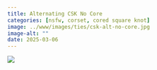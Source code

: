 ```yaml
---
title: Alternating CSK No Core
categories: [nsfw, corset, cored square knot]
image: ../www/images/ties/csk-alt-no-core.jpg
image-alt: ""
date: 2025-03-06
---
```



![](../www/images/ties/csk-alt-no-core.jpg)


